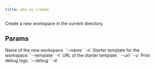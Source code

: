```yaml
---
title: phi ws create
---
```


Create a new workspace in the current directory.

## Params

<ResponseField name="name" type="str">
 Name of the new workspace. `--name` `-n`
</ResponseField>
<ResponseField name="template" type="str">
 Starter template for the workspace. `--template` `-t`
</ResponseField>
<ResponseField name="url" type="str">
 URL of the starter template. `--url` `-u`
</ResponseField>
<ResponseField name="print_debug_log" type="bool">
 Print debug logs. `--debug` `-d`
</ResponseField>

